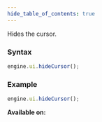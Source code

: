 ```yaml
---
hide_table_of_contents: true
---
```



Hides the cursor.

### Syntax

```js
engine.ui.hideCursor();
```

### Example

```js
engine.ui.hideCursor();
```

**Available on:** <ClientTag />
